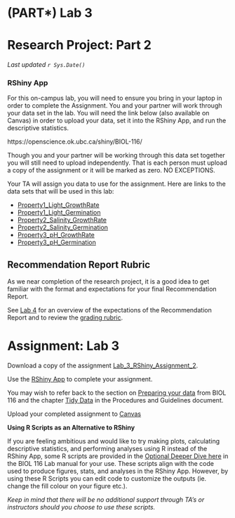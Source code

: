 # (PART\*) Lab 3 {-}

# Research Project: Part 2 {-}

*Last updated `r Sys.Date()`*

### RShiny App {-}

For this on-campus lab, you will need to ensure you bring in your laptop in order to complete the Assignment.  You and your partner will work through your data set in the lab. You will need the link below (also available on Canvas) in order to upload your data, set it into the RShiny App, and run the descriptive statistics.  

https://openscience.ok.ubc.ca/shiny/BIOL-116/

Though you and your partner will be working through this data set together you will still need to upload independently. That is each person must upload a copy of the assignment or it will be marked as zero.  NO EXCEPTIONS.

Your TA will assign you data to use for the assignment. Here are links to the data sets that will be used in this lab:

* [Property1_Light_GrowthRate](https://osf.io/download/pu6tb) 
* [Property1_Light_Germination](https://osf.io/download/a7qgj)
* [Property2_Salinity_GrowthRate](https://osf.io/download/pf4ym) 
* [Property2_Salinity_Germination](https://osf.io/download/ak6cs)
* [Property3_pH_GrowthRate](https://osf.io/download/5ravz) 
* [Property3_pH_Germination](https://osf.io/download/rsp6q)

## Recommendation Report Rubric {-}

As we near completion of the research project, it is a good idea to get familiar with the format and expectations for your final Recommendation Report. 

See [Lab 4](https://ubco-biology.github.io/BIOL-125-Lab-Manual-Summer/assignment-recommendation-report.html) for an overview of the expectations of the Recommendation Report and to review the [grading rubric](https://ubco-biology.github.io/BIOL-125-Lab-Manual-Summer/recommendation-report-rubric-1.html). 

# Assignment: Lab 3 {-}

Download a copy of the assignment [Lab_3_RShiny_Assignment_2](https://osf.io/download/cr9py). 

Use the [RShiny App](https://openscience.ok.ubc.ca/shiny/BIOL-116/) to complete your assignment.

You may wish to refer back to the section on [Preparing your data](https://ubco-biology.github.io/BIOL-116-Lab-Manual/preparing-your-data.html) from BIOL 116 and the chapter [Tidy Data](https://ubco-biology.github.io/Procedures-and-Guidelines/tidy-data.html) in the Procedures and Guidelines document.

Upload your completed assignment to [Canvas](https://canvas.ubc.ca/)

<div class="advanced">

**Using R Scripts as an Alternative to RShiny**

If you are feeling ambitious and would like to try making plots, calculating descriptive statistics, and performing analyses using R instead of the RShiny App, some R scripts are provided in the [Optional Deeper Dive here](https://ubco-biology.github.io/BIOL-116-Lab-Manual/lab-7-activity.html) in the BIOL 116 Lab manual for your use. These scripts align with the code used to produce figures, stats, and analyses in the RShiny App. However, by using these R Scripts you can edit code to customize the outputs (ie. change the fill colour on your figure etc.). 

*Keep in mind that there will be no additional support through TA's or instructors should you choose to use these scripts.* 
</div>